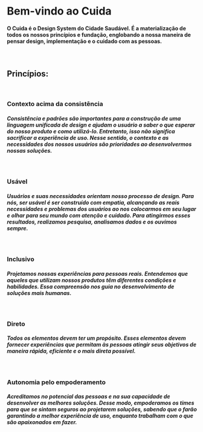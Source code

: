 <Meta title="Fundação/Princípios" />

# Bem-vindo ao Cuida

#### O Cuida é o Design System do Cidade Saudável. É a materialização de todos os nossos princípios e fundação, englobando a nossa maneira de pensar design, implementação e o cuidado com as pessoas.

<br />

## Princípios:
<br />

### Contexto acima da consistência
##### Consistência e padrões são importantes para a construção de uma linguagem unificada de design e ajudam o usuário a saber o que esperar do nosso produto e como utilizá-lo. Entretanto, isso não significa sacrificar a experiência de uso. Nesse sentido, o contexto e as necessidades dos nossos usuários são prioridades ao desenvolvermos nossas soluções.
<br />

### Usável
##### Usuários e suas necessidades orientam nosso processo de design. Para nós, ser usável é ser construído com empatia, alcançando as reais necessidades e problemas dos usuários ao nos  colocarmos em seu lugar e olhar para seu mundo com atenção e cuidado. Para atingirmos esses resultados, realizamos pesquisa, analisamos dados e os ouvimos sempre.
<br />

### Inclusivo
##### Projetamos nossas experiências para pessoas reais. Entendemos que  aqueles que utilizam nossos produtos têm diferentes condições e habilidades. Essa compreensão nos guia no desenvolvimento de soluções mais humanas.
<br />

### Direto
##### Todos os elementos devem ter um propósito. Esses elementos devem fornecer experiências que permitam às pessoas atingir seus objetivos de maneira rápida, eficiente e o mais direta possível.
<br />

### Autonomia pelo empoderamento
##### Acreditamos no potencial das pessoas e na sua capacidade de desenvolver as melhores soluções. Desse modo, empoderamos os times para que se sintam seguros ao projetarem soluções, sabendo que o farão garantindo a melhor experiência de uso, enquanto trabalham com o que são apaixonados em fazer.

